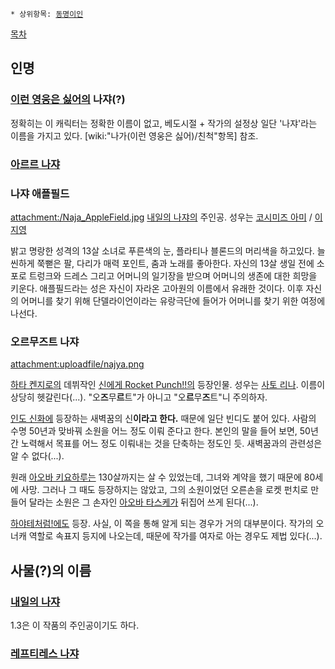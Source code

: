  * 상위항목: [[동명이인]]

[[목차]]

== 인명 ==
=== [[이런 영웅은 싫어]]의 나쟈(?) ===
정확히는 이 캐릭터는 정확한 이름이 없고, 베도시절 + 작가의 설정상 일단 '나쟈'라는 이름을 가지고 있다. [wiki:"나가(이런 영웅은 싫어)/친척"항목] 참조.
=== [[아르르 나쟈]] ===
=== 나쟈 애플필드 ===
attachment:/Naja_AppleField.jpg
﻿ 
[[내일의 나쟈]]의 주인공. 성우는 [[코시미즈 아미]] / [[이지영]]

밝고 명랑한 성격의 13살 소녀로 푸른색의 눈, 플라티나 블론드의 머리색을 하고있다. 늘씬하게 쭉뻗은 팔, 다리가 매력 포인트, 춤과 노래를 좋아한다. 자신의 13살 생일 전에 소포로 트렁크와 드레스 그리고 어머니의 일기장을 받으며 어머니의 생존에 대한 희망을 키운다. 애플필드라는 성은 자신이 자라온 고아원의 이름에서 유래한 것이다. 이후 자신의 어머니를 찾기 위해 단델라이언이라는 유랑극단에 들어가 어머니를 찾기 위한 여정에 나선다. 

=== 오르무즈트 나쟈 ===
attachment:uploadfile/najya.png

[[하타 켄지로]]의 데뷔작인 [[신에게 Rocket Punch!!]]의 등장인물. 성우는 [[사토 리나]]. 이름이 상당히 헷갈린다(...). "오'''즈'''무'''르'''트"가 아니고 "오'''르'''무'''즈'''트"니 주의하자.

[[인도 신화]]에 등장하는 새벽꿈의 신'''이라고 한다.''' 때문에 일단 빈디도 붙어 있다. 사람의 수명 50년과 맞바꿔 소원을 어느 정도 이뤄 준다고 한다. 본인의 말을 들어 보면, 50년간 노력해서 목표를 어느 정도 이뤄내는 것을 단축하는 정도인 듯. 새벽꿈과의 관련성은 알 수 없다(...).

원래 [[아오바 키요하루]]는 130살까지는 살 수 있었는데, 그녀와 계약을 했기 때문에 80세에 사망. 그러나 그 때도 등장하지는 않았고, 그의 소원이었던 오른손을 로켓 펀치로 만들어 달라는 소원은 그 손자인 [[아오바 타스케]]가 뒤집어 쓰게 된다(...).

[[하야테처럼!]]에도 등장. 사실, 이 쪽을 통해 알게 되는 경우가 거의 대부분이다. 작가의 오너캐 역할로 속표지 등지에 나오는데, 때문에 작가를 여자로 아는 경우도 제법 있다(...).


== 사물(?)의 이름 ==
=== [[내일의 나쟈]] ===
1.3은 이 작품의 주인공이기도 하다.
=== [[레프티레스 나쟈]] ===
